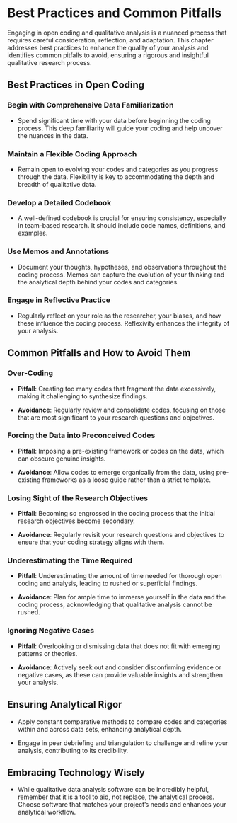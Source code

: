 # **Best Practices and Common Pitfalls**

Engaging in open coding and qualitative analysis is a nuanced process that requires careful consideration, reflection, and adaptation. This chapter addresses best practices to enhance the quality of your analysis and identifies common pitfalls to avoid, ensuring a rigorous and insightful qualitative research process.

## **Best Practices in Open Coding**

### **Begin with Comprehensive Data Familiarization**

-   Spend significant time with your data before beginning the coding process. This deep familiarity will guide your coding and help uncover the nuances in the data.

### **Maintain a Flexible Coding Approach**

-   Remain open to evolving your codes and categories as you progress through the data. Flexibility is key to accommodating the depth and breadth of qualitative data.

### **Develop a Detailed Codebook**

-   A well-defined codebook is crucial for ensuring consistency, especially in team-based research. It should include code names, definitions, and examples.

### **Use Memos and Annotations**

-   Document your thoughts, hypotheses, and observations throughout the coding process. Memos can capture the evolution of your thinking and the analytical depth behind your codes and categories.

### **Engage in Reflective Practice**

-   Regularly reflect on your role as the researcher, your biases, and how these influence the coding process. Reflexivity enhances the integrity of your analysis.

## **Common Pitfalls and How to Avoid Them**

### **Over-Coding**

-   **Pitfall**: Creating too many codes that fragment the data excessively, making it challenging to synthesize findings.

-   **Avoidance**: Regularly review and consolidate codes, focusing on those that are most significant to your research questions and objectives.

### **Forcing the Data into Preconceived Codes**

-   **Pitfall**: Imposing a pre-existing framework or codes on the data, which can obscure genuine insights.

-   **Avoidance**: Allow codes to emerge organically from the data, using pre-existing frameworks as a loose guide rather than a strict template.

### **Losing Sight of the Research Objectives**

-   **Pitfall**: Becoming so engrossed in the coding process that the initial research objectives become secondary.

-   **Avoidance**: Regularly revisit your research questions and objectives to ensure that your coding strategy aligns with them.

### **Underestimating the Time Required**

-   **Pitfall**: Underestimating the amount of time needed for thorough open coding and analysis, leading to rushed or superficial findings.

-   **Avoidance**: Plan for ample time to immerse yourself in the data and the coding process, acknowledging that qualitative analysis cannot be rushed.

### **Ignoring Negative Cases**

-   **Pitfall**: Overlooking or dismissing data that does not fit with emerging patterns or theories.

-   **Avoidance**: Actively seek out and consider disconfirming evidence or negative cases, as these can provide valuable insights and strengthen your analysis.

## **Ensuring Analytical Rigor**

-   Apply constant comparative methods to compare codes and categories within and across data sets, enhancing analytical depth.

-   Engage in peer debriefing and triangulation to challenge and refine your analysis, contributing to its credibility.

## **Embracing Technology Wisely**

-   While qualitative data analysis software can be incredibly helpful, remember that it is a tool to aid, not replace, the analytical process. Choose software that matches your project's needs and enhances your analytical workflow.
